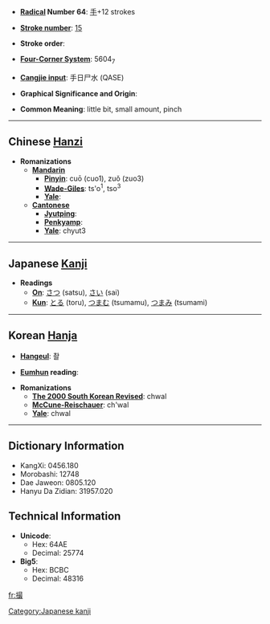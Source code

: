 * '''[[Wiktionary:Chinese radical index| Radical]] Number 64''': [[Wiktionary:Chinese radical index 手|手]]+12 strokes

* '''[[Wiktionary:Chinese total strokes index|Stroke number]]''': [[Wiktionary:Chinese total strokes index 15|15]]

* '''Stroke order''': 

* '''[[Wiktionary:Chinese four corner index|Four-Corner System]]''': 5604<sub>7</sub>

* '''[[Wiktionary:Chinese Cangjie index|Cangjie input]]''': 手日尸水 (QASE)

* '''Graphical Significance and Origin''': 

* '''Common Meaning''': little bit, small amount, pinch

----

== Chinese [[Hanzi]] ==

* '''Romanizations'''
** '''[[Mandarin]]'''
*** '''[[Pinyin]]''': cuō (cuo1), zuǒ (zuo3)
*** '''[[Wade-Giles]]''': ts'o<sup>1</sup>, tso<sup>3</sup>
*** '''[[Yale]]''': 
** '''[[Cantonese]]'''
*** '''[[Jyutping]]''':
*** '''[[Penkyamp]]''': 
*** '''[[Yale]]''': chyut3


----

== Japanese [[Kanji]] ==

* '''Readings'''
** '''[[On]]''': [[さつ]] (satsu), [[さい]] (sai)
** '''[[Kun]]''': [[とる]] (toru), [[つまむ]] (tsumamu), [[つまみ]] (tsumami)


----

== Korean [[Hanja]] ==

* '''[[Hangeul]]''': 촬

* '''[[Eumhun]] reading''': 

* '''Romanizations'''
** '''[[The 2000 South Korean Revised Romanization|The 2000 South Korean Revised]]''': chwal
** '''[[McCune-Reischauer]]''': ch'wal
** '''[[Yale]]''': chwal

----

== Dictionary Information ==

* KangXi: 0456.180
* Morobashi: 12748
* Dae Jaweon: 0805.120
* Hanyu Da Zidian: 31957.020

== Technical Information ==

* '''Unicode''':
** Hex: 64AE
** Decimal: 25774
* '''Big5''':
** Hex: BCBC
** Decimal: 48316

[[Category:Japanese kanji]]

[[fr:撮]]
